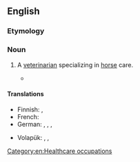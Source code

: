 ==English==

===Etymology===
{{rfe}}

===Noun===
{{en-noun}}

# {{context|rare}} A [[veterinarian]] specializing in [[horse]] care.
#* {{quote-book|year=1905|title=American Medicine|volume=10|section=Clinical Notes and Correspondence: A Medical Medley|passage=Do you take me for a '''hippiater''' or are you unfamiliar with medical deontology?|url=http://books.google.com/books?id=Zu8bAQAAMAAJ&pg=PA936&dq=%22a+hippiater%22&hl=en&ei=TNTyTaqGB8Sbtwe5_MmDBw&sa=X&oi=book_result&ct=result&resnum=2&ved=0CC4Q6AEwAQ#v=onepage&q=%22a%20hippiater%22&f=false}}

====Translations====
{{trans-top|veterinarian specialized in horses}}
* Finnish: {{t-|fi|hippiatri}}, {{t-|fi|hevoslääkäri}}
* French: {{t+|fr|hippiatre|m}}
* German: {{t-|de|Pferdearzt|m}}, {{t-|de|Pferdeärztin|f}}, {{t-|de|Rossarzt|m}}, {{t-|de|Rossärztin|f}}
{{trans-mid}}
* Volapük: {{qualifier|male or female}} {{t-|vo|jevodisanan}}, {{qualifier|male}} {{t-|vo|jevodihisanan}}, {{qualifier|female}} {{t-|vo|jevodijisanan}}
{{trans-bottom}}

[[Category:en:Healthcare occupations]]